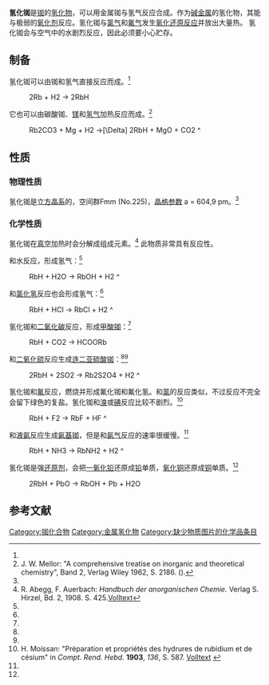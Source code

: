{{chembox
| Reference = <ref name="hand">
{{Citation
 | last = Lide
 | first = David R.
 | year = 1998
 | title = Handbook of Chemistry and Physics
 | edition = 87
 | publication-place = Boca Raton, FL
 | publisher = CRC Press
 | isbn = 0849305942
 | pages = 4–79}}</ref>
| IUPACName = Rubidium hydride
| OtherNames = Rubidium(I) hydride
| ImageFile = NaCl polyhedra.svg
| ImageFile1 = Rubidium-hydride-xtal-3D-vdW.png
| Section1 = {{Chembox Identifiers
| CASNo = 13446-75-8
| CASNo_Ref = {{cascite|correct|??}}
|    PubChem  =  171411
|    InChI  =  1S/Rb.H/q+1;-1
|    SMILES  =  [H-].[Rb+] 
}}
| Section2 = {{Chembox Properties
| Formula = RbH
| MolarMass = 86.476
| Appearance = 白色[[等轴晶系|立方]]针状晶体<ref name='Lax'>Jean D'Ans, Ellen Lax: ''Taschenbuch für Chemiker und Physiker. 3. Elemente, anorganische Verbindungen und Materialien, Minerale, Band 3.'' 4. Auflage, Springer, 1997, ISBN 978-3-540-60035-0, S. 688 ({{Google books|oWjEKDnsJgEC|page=688}}).</ref>
| Density = 2.65 g/cm<sup>3</sup><ref name='Lax' />
| MeltingPt = 300°C时分解<ref name='Lax' />
| Solubility = 与水反应<ref name="crc"> {{cite book| editor=David R. Lide | title=CRC Handbook of Chemistry and Physics | publisher=CRC Press | date=2009 | ISBN=978-1420090840 }} </ref>
}}
| Section3 = {{Chembox Structure
| CrystalStruct = [[立方晶系|立方晶系]]，[[Pearson符号|cF8]]
| SpaceGroup = Fm<u style="text-decoration:overline">3</u>m, No. 225
  }}
| Section4 = {{Chembox Thermochemistry
| DeltaHf = -52.3 [[kJ/mol|kJ/mol]]
| DeltaHc =
| Entropy =
| HeatCapacity =
}}
| Section8 = {{Chembox Related
| OtherAnions = [[氧化铷|氧化铷]]<br/>[[氯化铷|氯化铷]]
| OtherCations = {{鹼金屬相關化學品|氫化物}}
  }}
}}
'''氢化铷'''是[[铷|铷]]的[[氢化物|氢化物]]，可以用金属铷与氢气反应合成。作为[[碱金属|碱金属]]的氢化物，其能与极弱的[[氧化剂|氧化剂]]反应。氢化铷与[[氯气|氯气]]和[[氟气|氟气]]发生[[氧化还原反应|氧化还原反应]]并放出大量热。 氢化铷会与空气中的水剧烈反应，因此必须要小心贮存。

== 制备==
氢化铷可以由铷和氢气直接反应而成。<ref name="Abegg"/>

:<chem>2Rb + H2 -> 2RbH</chem>

它也可以由碳酸铷、[[镁|镁]]和[[氢气|氢气]]加热反应而成。<ref name="Mellor">J. W. Mellor: "A comprehensive treatise on inorganic and theoretical chemistry", Band 2, Verlag Wiley 1962, S. 2186. ({{google books|ANXvAAAAMAAJ|page=2186}}).</ref>

:<chem>Rb2CO3 + Mg + H2 ->[\Delta] 2RbH + MgO + CO2 ^</chem>

== 性质==
=== 物理性质 ===
氢化铷是[[立方晶系|立方晶系]]的，空间群Fm{{overline|3}}m (No.225)，[[晶格参数|晶格参数]] a = 604,9 pm。<ref name="Lax"/>

=== 化学性质 ===
氢化铷在[[真空|真空]]加热时会分解成组成元素。<ref name="Abegg">R. Abegg, F. Auerbach: ''Handbuch der anorganischen Chemie.'' Verlag S. Hirzel, Bd. 2, 1908. S. 425.[http://www.archive.org/stream/handbuchderanor09koppgoog#page/n445/mode/2up Volltext]</ref> 此物质非常具有反应性。

和水反应，形成氢气：<ref name="Lax"/>

:<chem>RbH + H2O -> RbOH + H2 ^</chem>

和[[氯化氢|氯化氢]]反应也会形成氢气：<ref name="Lax"/>

:<chem>RbH + HCl -> RbCl + H2 ^</chem>

氢化铷和[[二氧化碳|二氧化碳]]反应，形成[[甲酸铷|甲酸铷]]：<ref name="Abegg"/>

:<chem>RbH + CO2 -> HCOORb</chem>

和[[二氧化硫|二氧化硫]]反应生成[[连二亚硫酸铷|连二亚硫酸铷]]：<ref name="Abegg"/><ref name="Moissan"/>

:<chem>2RbH + 2SO2 ->  Rb2S2O4 + H2 ^</chem>

氢化铷和[[氟|氟]]反应，燃烧并形成氟化铷和氟化氢。和[[氯|氯]]的反应类似，不过反应不完全会留下绿色的复盐。氢化铷和[[溴|溴]]或[[碘|碘]]反应比较不剧烈。<ref name="Moissan">H. Moissan: "Préparation et propriétés des hydrures de rubidium et de césium" in ''Compt. Rend. Hebd.'' '''1903''', ''136'', S. 587. [http://gallica.bnf.fr/ark:/12148/bpt6k3091c/f587.image.pagination.r=comptes%20rendus%20hebdomadaires.langEN Volltext] {{Wayback|url=http://gallica.bnf.fr/ark:/12148/bpt6k3091c/f587.image.pagination.r=comptes%20rendus%20hebdomadaires.langEN |date=20140220045223 }}</ref>

:<chem>RbH + F2 -> RbF + HF ^</chem>

和[[液氨|液氨]]反应生成[[氨基铷|氨基铷]]，但是和[[氨气|氨气]]反应的速率很缓慢。<ref name="Moissan"/>

:<chem>RbH + NH3 -> RbNH2 + H2 ^</chem>

氢化铷是强[[还原剂|还原剂]]，会把[[一氧化铅|一氧化铅]]还原成[[铅|铅]]单质，[[氧化铜|氧化铜]]还原成[[铜|铜]]单质。<ref name="Moissan"/>

:<chem>2RbH + PbO -> RbOH + Pb + H2O</chem>


== 参考文献 ==
{{reflist}}

{{铷化合物}}
{{氢化物}}

[[Category:铷化合物|Category:铷化合物]]
[[Category:金属氢化物|Category:金属氢化物]]
[[Category:缺少物质图片的化学品条目|Category:缺少物质图片的化学品条目]]